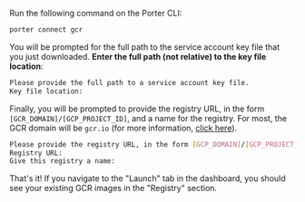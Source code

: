 Run the following command on the Porter CLI:

```sh
porter connect gcr
```

You will be prompted for the full path to the service account key file that you just downloaded. **Enter the full path (not relative) to the key file location**:

```sh
Please provide the full path to a service account key file.
Key file location:
```

Finally, you will be prompted to provide the registry URL, in the form `[GCR_DOMAIN]/[GCP_PROJECT_ID]`, and a name for the registry. For most, the GCR domain will be `gcr.io` (for more information, [click here](https://cloud.google.com/container-registry/docs/overview#registries)).

```sh
Please provide the registry URL, in the form [GCP_DOMAIN]/[GCP_PROJECT_ID]. For example, gcr.io/my-project-123456.
Registry URL:
Give this registry a name:
```

That's it! If you navigate to the "Launch" tab in the dashboard, you should see your existing GCR images in the "Registry" section.
